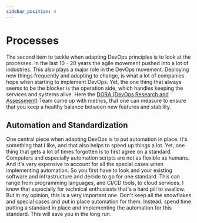 ```yaml
---
sidebar_position: 4
---
```


# Processes

The second item to tackle when adapting DevOps principles is to look at the
processes. In the last 10 - 20 years the agile movement pushed into a lot of
industries. This also plays a major role in the DevOps movement. Deploying new
things frequently and adapting to change, is what a lot of companies hope when
starting to implement DevOps. Yet, the one thing that always seems to be the
blocker is the operation side, which handles keeping the services and systems
alive. Here the [DORA (DevOps Research and
Assessment)](https://www.devops-research.com) Team came up with metrics, that
one can measure to ensure that you keep a healthy balance between new features
and stability.

## Automation and Standardization

One central piece when adapting DevOps is to put automation in place. It's
something that I like, and that also helps to speed up things a lot. Yet, one
thing that gets a lot of times forgotten is to first agree on a standard.
Computers and especially automation scripts are not as flexible as humans. And
it's very expensive to account for all the special cases when implementing
automation. So you first have to look and your existing software and
infrastructure and decide to go for one standard. This can range from
programming languages, and CI/CD tools, to cloud services. I know that
especially for technical enthusiasts that's a hard pill to swallow. But in my
opinion, this is a very important one. Don't keep all the snowflakes and special
cases and put in place automation for them. Instead, spend time putting a
standard in place and implementing the automation for this standard. This will
save you in the long run.
